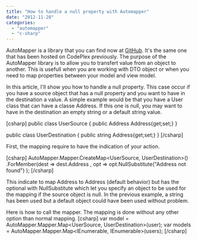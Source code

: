 ```yaml
---
title: "How to handle a null property with Automapper"
date: "2012-11-28"
categories: 
  - "automapper"
  - "c-sharp"
---
```


AutoMapper is a library that you can find now at [GitHub](https://github.com/AutoMapper/AutoMapper). It's the same one that has been hosted on CodePlex previously. The purpose of the AutoMapper library is to allow you to transfert value from an object to another. This is usefull when you are working with DTO object or when you need to map properties between your model and view model.

In this article, I'll show you how to handle a null property. This case occur if you have a source object that has a null property and you want to have in the destination a value. A simple example would be that you have a User class that can have a classe Address. If this one is null, you may want to have in the destination an empty string or a default string value.

\[csharp\] public class UserSource { public Address Address{get;set;} }

public class UserDestination { public string Address{get;set;} } \[/csharp\]

First, the mapping require to have the indication of your action.

\[csharp\] AutoMapper.Mapper.CreateMap<UserSource, UserDestination>() .ForMember(dest => dest.Address , opt => opt.NullSubstitute("Address not found") ); \[/csharp\]

This indicate to map Address to Address (default behavior) but has the optional with NullSubstitute which let you specify an object to be used for the mapping if the source object is null. In the previous example, a string has been used but a default object could have been used without problem.

Here is how to call the mapper. The mapping is done without any other option than normal mapping. \[csharp\] var model = AutoMapper.Mapper.Map<UserSource, UserDestination>(user); var models = AutoMapper.Mapper.Map<IEnumerable<UserSource>, IEnumerable<UserDestination>>(users); \[/csharp\]
